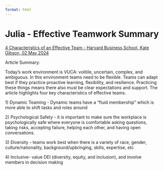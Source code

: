 ```yaml
---
format: html
---
```


# Julia - Effective Teamwork Summary {-}

[4 Characteristics of an Effective Team - Harvard Business School, Kate Gibson, 02 May 2024](https://online.hbs.edu/blog/post/characteristics-of-an-effective-team)

Article Summary:

Today's work environment is VUCA: volitile, uncertain, complex, and ambiguous.
In this environment teams need to be flexible.
Teams can adapt best if they practice proactive learning, flexibility, and resilience.
Practicing these things means there also must be clear expectations and support.
The article highlights four key characteristics of effective teams.

1\) Dynamic Teaming - Dynamic teams have a "fluid membership" which is more able to shift tasks and roles around

2\) Psychological Safety - it is important to make sure the workplace is psychologically safe where everyone is comfortable asking questions, taking risks, accepting failure, helping each other, and having open conversations.

3\) Diversity - teams work best when there is a variety of race, gender, culture/nationality, background/upbringing, skills, expertise, etc

4\) Inclusive- value DEI (diversity, equity, and inclusion), and involve members in decision making

